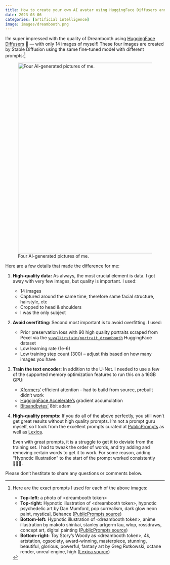 ```yaml
---
title: How to create your own AI avatar using HuggingFace Diffusers and Dreambooth
date: 2023-03-06
categories: [artificial intelligence]
image: images/dreambooth.png
---
```


I'm super impressed with the quality of Dreambooth using [HuggingFace Diffusers](https://huggingface.co/docs/diffusers/training/dreambooth) 🚀 --- with only 14 images of myself! These four images are created by Stable Diffusion using the same fine-tuned model with different prompts:[^prompts]

[^prompts]:

    Here are the exact prompts I used for each of the above images:

    - **Top-left:** a photo of \<dreambooth token\>
    - **Top-right:** Hypnotic illustration of \<dreambooth token\>, hypnotic psychedelic art by Dan Mumford, pop surrealism, dark glow neon paint, mystical, Behance ([PublicPrompts source](https://publicprompts.art/psychedelic-pop-art/))
    -  **Bottom-left:** Hypnotic illustration of \<dreambooth token\>, anime illustration by makoto shinkai, stanley artgerm lau, wlop, rossdraws, concept art, digital painting ([PublicPrompts source](https://publicprompts.art/hyper-realistic-anime-portraits/))
    -  **Bottom-right:** Toy Story's Woody as \<dreambooth token\>, 4k, artstation, cgsociety, award-winning, masterpiece, stunning, beautiful, glorious, powerful, fantasy art by Greg Rutkowski, octane render, unreal engine, high ([Lexica source](https://lexica.art/prompt/6c0dd61e-3d90-49ac-b32f-07f19b1a7d84))

![Four AI-generated pictures of me.](images/dreambooth.png){width=600px fig-align=center}

Here are a few details that made the difference for me:

1. **High-quality data:** As always, the most crucial element is data. I got away with very few images, but quality is important. I used:

    - 14 images
    - Captured around the same time, therefore same facial structure, hairstyle, etc
    - Cropped to head & shoulders
    - I was the only subject

2. **Avoid overfitting:** Second most important is to avoid overfitting. I used:

    - Prior preservation loss with 90 high quality portraits scraped from Pexel via the [`yuvalkirstain/portrait_dreambooth`](https://huggingface.co/datasets/yuvalkirstain/portrait_dreambooth) HuggingFace dataset
    - Low learning rate (1e-6)
    - Low training step count (300) – adjust this based on how many images you have

3. **Train the text encoder:** In addition to the U-Net. I needed to use a few of the supported memory optimization features to run this on a 16GB GPU:

    - [Xformers'](https://github.com/facebookresearch/xformers) efficient attention – had to build from source, prebuilt didn't work
    - [HuggingFace Accelerate's](https://github.com/huggingface/accelerate) gradient accumulation
    - [Bitsandbytes'](https://github.com/facebookresearch/bitsandbytes) 8bit adam

4. **High-quality prompts:** If you do all of the above perfectly, you still won't get great results without high quality prompts. I'm not a prompt guru myself, so I took from the excellent prompts curated at [PublicPrompts](https://publicprompts.art/) as well as [Lexica](https://lexica.art).

    Even with great prompts, it is a struggle to get it to deviate from the training set. I had to tweak the order of words, and try adding and removing certain words to get it to work. For some reason, adding "Hypnotic illustration" to the start of the prompt worked consistently 🤷🏽‍♂️.

Please don't hestitate to share any questions or comments below.
